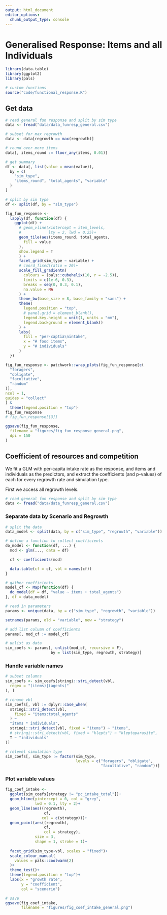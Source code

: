 ```yaml
---
output: html_document
editor_options: 
  chunk_output_type: console
---
```


# Generalised Response: Items and all Individuals

```r
library(data.table)
library(ggplot2)
library(pals)

# custom functions
source("code/functional_response.R")
```


## Get data

```r
# read general fun response and split by sim type
data <- fread("data/data_funresp_general.csv")

# subset for max regrowth
data <- data[regrowth == max(regrowth)]

# round over more items
data[, items_round := floor_any(items, 0.01)]

# get summary
df <- data[, list(value = mean(value)),
  by = c(
    "sim_type",
    "items_round", "total_agents", "variable"
  )
]
```

```r
# split by sim type
df <- split(df, by = "sim_type")
```


```r
fig_fun_response <-
  lapply(df, function(df) {
    ggplot(df) +
      # geom_vline(xintercept = item_levels,
      #            lty = 2, lwd = 0.25)+
      geom_tile(aes(items_round, total_agents,
        fill = value
      ),
      show.legend = T
      ) +
      facet_grid(sim_type ~ variable) +
      # coord_fixed(ratio = 20)+
      scale_fill_gradientn(
        colours = (pals::cubehelix(10, r = -2.5)),
        limits = c(1e-6, 0.3),
        breaks = seq(0, 0.3, 0.1),
        na.value = NA
      ) +
      theme_bw(base_size = 8, base_family = "sans") +
      theme(
        legend.position = "top",
        # panel.grid = element_blank(),
        legend.key.height = unit(1, units = "mm"),
        legend.background = element_blank()
      ) +
      labs(
        fill = "per-captia\nintake",
        x = "# food items",
        y = "# individuals"
      )
  })

fig_fun_response <- patchwork::wrap_plots(fig_fun_response[c(
  "foragers",
  "obligate",
  "facultative",
  "random"
)],
ncol = 1,
guides = "collect"
) &
  theme(legend.position = "top")
fig_fun_response
# fig_fun_response[[3]]
```

```r
ggsave(fig_fun_response,
  filename = "figures/fig_fun_response_general.png",
  dpi = 150
)
```

## Coefficient of resources and competition

We fit a GLM with per-capita intake rate as the response, and items and individuals as the predictors, and extract the coefficients (and p-values) of each for every regrowth rate and simulation type.

First we access all regrowth levels.

```r
# read general fun response and split by sim type
data <- fread("data/data_funresp_general.csv")
```

### Separate data by Scenario and Regrowth

```r
# split the data
data_model <- split(data, by = c("sim_type", "regrowth", "variable"))
```

```r
# define a function to collect coefficients
do_model <- function(df, ...) {
  mod <- glm(..., data = df)

  cf <- coefficients(mod)

  data.table(cf = cf, vbl = names(cf))
}
```

```r
# gather coefficients
model_cf <- Map(function(df) {
  do_model(df = df, "value ~ items + total_agents")
}, df = data_model)
```

```r
# read in parameters
params <- unique(data, by = c("sim_type", "regrowth", "variable"))

setnames(params, old = "variable", new = "strategy")

# add list column of coefficients
params[, mod_cf := model_cf]

# unlist as data
sim_coefs <- params[, unlist(mod_cf, recursive = F), 
                    by = list(sim_type, regrowth, strategy)]
```

### Handle variable names

```r
# subset columns
sim_coefs <- sim_coefs[stringi::stri_detect(vbl,
  regex = "(items)|(agents)"
), ]

# rename vbl
sim_coefs[, vbl := dplyr::case_when(
  stringi::stri_detect(vbl,
    fixed = "items:total_agents"
  ) ~
  "items * individuals",
  stringi::stri_detect(vbl, fixed = "items") ~ "items",
  # stringi::stri_detect(vbl, fixed = "klepts") ~ "kleptoparasite",
  T ~ "individuals"
)]

# relevel simulation type
sim_coefs[, sim_type := factor(sim_type,
                               levels = c("foragers", "obligate", 
                                          "facultative", "random"))]
```

### Plot variable values

```r
fig_coef_intake <- 
  ggplot(sim_coefs[strategy != "pc_intake_total"])+
  geom_hline(yintercept = 0, col = "grey",
             lwd = 0.1, lty = 2)+
  geom_line(aes((regrowth),
                 cf,
                col = c(strategy)))+
  geom_point(aes((regrowth), 
                 cf,
                 col = strategy), 
             size = 3,
             shape = 1, stroke = 1)+
  
  facet_grid(sim_type~vbl, scales = "fixed")+
  scale_colour_manual(
    values = pals::coolwarm(2)
  )+
  theme_test()+
  theme(legend.position = "top")+
  labs(x = "growth rate",
       y = "coefficient",
       col = "scenario")

# save
ggsave(fig_coef_intake,
       filename = "figures/fig_coef_intake_general.png")
```

